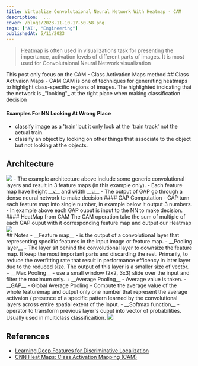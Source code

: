 ```yaml
---
title: Virtualize Convolutaional Neural Network With Heatmap - CAM
description:  ...
cover: /blogs/2023-11-10-17-50-58.png
tags: ['AI', "Engineering"]
publishedAt: 5/11/2023
---
```

> Heatmap is often used in visualizations task for presenting the impertance, activation levels of different parts of images. It is most used for Convolutaional Neural Network visualization


<Callout>
This post only focus on the CAM - Class Activation Maps method 
</Callout>
## Class Activaion Maps - CAM
CAM is one of techniques for generating heatmaps to highlight class-specific regions of images. The highlighted incicating that the network is _"looking"_ at the right place when making classification decision

#### Examples For NN Looking At Wrong Place
- classify image as a 'train' but it only look at the 'train track' not the actual train.
- classify an object by looking on other things that associate to the object but not looking at the objects.

## Architecture
<img src="/blogs/2023-11-12-20-16-02.png"/>
- The example architecture above include some generic convolutional layers and result in 3 feature maps (in this example only).
- Each feature map have height __v__ and width __u__
- The output of GAP go through a dense neural network to make decision
#### GAP Computation
- GAP turn each feature map into single number, in example below it output 3 numbers.
- In example above each GAP ouput is input to the NN to make decision.
#### HeatMap from CAM
The CAM operation take the sum of multiple of each GAP ouput with it corresponding feature map and output our Heatmap
<img src="/blogs/2023-11-12-20-38-15.png"/>

<br/>
## Notes
- __Feature map__ - is the output of a convolutional layer that representing specific features in the input image or feature map.
- __Pooling layer__ - The layer sit behind the convolutional layer to downsize the feature map. It keep the most important parts and discarding the rest. Primarily, to reduce the overfitting rate that result in performance efficency in later layer due to the reduced size. The output of this layer is a smaller size of vector.
    + __Max Pooling__ - use a small window (2x2, 3x3) slide over the input and filter the maximum only.
    + __Average Pooling__ - Average value is taken.
- __GAP__ - Global Average Pooling - Compute the average value of the whole featuremap and output only one number that represent the average activaion / presence of a specific pattern learned by the convolutional layers across entire spatial extent of the input.
- __Softmax function__ - operator to transform previous layer's ouput into vector of probabilities. Usually used in multiclass classificaition.

<img src="/blogs/2023-11-12-19-58-10.png" />


## References 
- [Learning Deep Features for Discriminative Localization](https://openaccess.thecvf.com/content_cvpr_2016/papers/Zhou_Learning_Deep_Features_CVPR_2016_paper.pdf)
- [CNN Heat Maps: Class Activation Mapping (CAM)](https://glassboxmedicine.com/2019/06/11/cnn-heat-maps-class-activation-mapping-cam/)